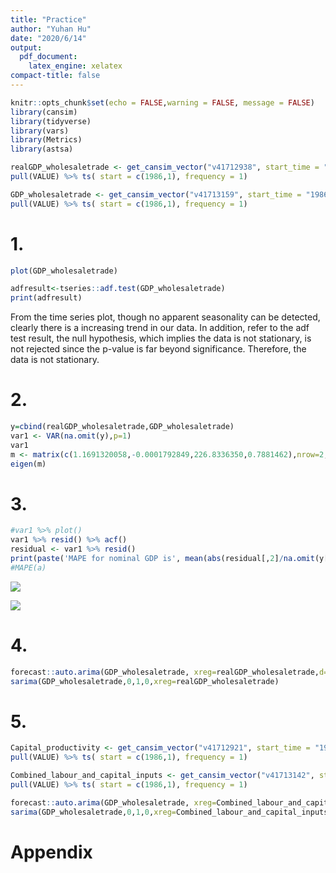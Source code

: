 ```yaml
---
title: "Practice"
author: "Yuhan Hu"
date: "2020/6/14"
output: 
  pdf_document:
    latex_engine: xelatex
compact-title: false
---
```


```r
knitr::opts_chunk$set(echo = FALSE,warning = FALSE, message = FALSE)
library(cansim)
library(tidyverse)
library(vars)
library(Metrics)
library(astsa)
```

```r

realGDP_wholesaletrade <- get_cansim_vector("v41712938", start_time = "1986-01-01", end_time = "2016-12-01") %>%
pull(VALUE) %>% ts( start = c(1986,1), frequency = 1)

GDP_wholesaletrade <- get_cansim_vector("v41713159", start_time = "1986-01-01", end_time = "2016-12-01") %>%
pull(VALUE) %>% ts( start = c(1986,1), frequency = 1)


```

# 1.

```r
plot(GDP_wholesaletrade)
```

```r
adfresult<-tseries::adf.test(GDP_wholesaletrade)
print(adfresult)
```


From the time series plot, though no apparent seasonality can be detected, clearly there is a increasing trend in our data. In addition, refer to the adf test result, the null hypothesis, which implies the data is not stationary, is not rejected since the p-value is far beyond significance. Therefore, the data is not stationary.

# 2.

```r
y=cbind(realGDP_wholesaletrade,GDP_wholesaletrade)
var1 <- VAR(na.omit(y),p=1)
var1
m <- matrix(c(1.1691320058,-0.0001792849,226.8336350,0.7881462),nrow=2,byrow=TRUE)
eigen(m)

```

# 3.

```r
#var1 %>% plot()
var1 %>% resid() %>% acf()
residual <- var1 %>% resid()
print(paste('MAPE for nominal GDP is', mean(abs(residual[,2]/na.omit(y[2:31,2])))))
#MAPE(a)
```

![](Rplot001.png)


![](Rplot002.png)

# 4.

```r
forecast::auto.arima(GDP_wholesaletrade, xreg=realGDP_wholesaletrade,d=1)
sarima(GDP_wholesaletrade,0,1,0,xreg=realGDP_wholesaletrade)
```

# 5.

```r
Capital_productivity <- get_cansim_vector("v41712921", start_time = "1986-01-01", end_time = "2016-12-01") %>%
pull(VALUE) %>% ts( start = c(1986,1), frequency = 1)

Combined_labour_and_capital_inputs <- get_cansim_vector("v41713142", start_time = "1986-01-01", end_time = "2016-12-01") %>%
pull(VALUE) %>% ts( start = c(1986,1), frequency = 1)

forecast::auto.arima(GDP_wholesaletrade, xreg=Combined_labour_and_capital_inputs,d=1)
sarima(GDP_wholesaletrade,0,1,0,xreg=Combined_labour_and_capital_inputs)
```

# Appendix

```r
```
